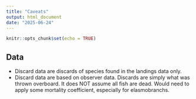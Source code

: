 ```yaml
---
title: "Caveats"
output: html_document
date: "2025-06-24"
---
```


```r
knitr::opts_chunk$set(echo = TRUE)
```

## Data

* Discard data are discards of species found in the landings data only.
* Discard data are based on observer data. Discards are simply what was thrown overboard. It does NOT assume all fish are dead. Would need to apply some mortality coefficient, especially for elasmobranchs.
